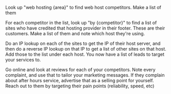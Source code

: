 
Look up "web hosting {area}" to find web host competitors. Make a list of them

For each competitor in the list, look up "by {competitor}" to find a list of sites who have credited that hosting provider in their footer. These are their customers. Make a list of them and note which host they're using.

Do an IP lookup on each of the sites to get the IP of their host server, and then do a reverse IP lookup on that IP to get a list of other sites on that host. Add those to the list under each host. You now have a list of leads to target your services to.

Go online and look at reviews for each of your competitors. Note every complaint, and use that to tailor your marketing messages. If they complain about after hours service, advertise that as a selling point for yourself. Reach out to them by targeting their pain points (reliability, speed, etc)



